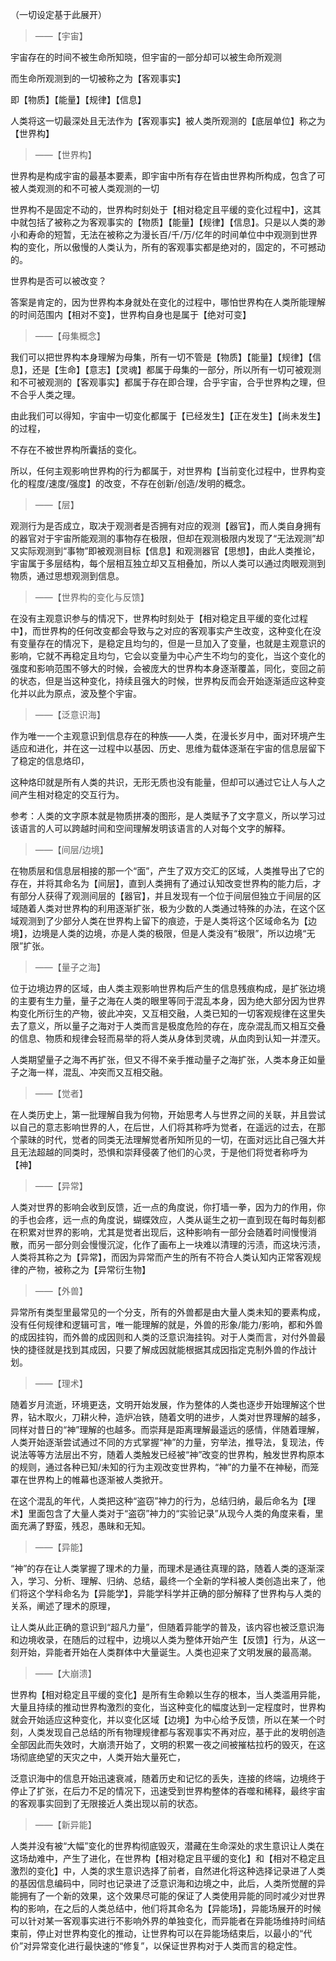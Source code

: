 （一切设定基于此展开）

> ——【宇宙】

宇宙存在的时间不被生命所知晓，但宇宙的一部分却可以被生命所观测

而生命所观测到的一切被称之为【客观事实】

即【物质】【能量】【规律】【信息】

人类将这一切最深处且无法作为【客观事实】被人类所观测的【底层单位】称之为【世界构】

> ——【世界构】

世界构是构成宇宙的最基本要素，即宇宙中所有存在皆由世界构所构成，包含了可被人类观测的和不可被人类观测的一切

世界构不是固定不动的，世界构时刻处于【相对稳定且平缓的变化过程中】，这其中就包括了被称之为客观事实的【物质】【能量】【规律】【信息】。只是以人类的渺小和寿命的短暂，无法在被称之为漫长百/千/万/亿年的时间单位中中观测到世界构的变化，所以傲慢的人类认为，所有的客观事实都是绝对的，固定的，不可撼动的。

世界构是否可以被改变？

答案是肯定的，因为世界构本身就处在变化的过程中，哪怕世界构在人类所能理解的时间范围内【相对不变】，世界构自身也是属于【绝对可变】

> ——【母集概念】

我们可以把世界构本身理解为母集，所有一切不管是【物质】【能量】【规律】【信息】，还是【生命】【意志】【灵魂】都属于母集的一部分，所以所有一切可被观测和不可被观测的【客观事实】都属于存在即合理，合乎宇宙，合乎世界构之理，但不合乎人类之理。

由此我们可以得知，宇宙中一切变化都属于【已经发生】【正在发生】【尚未发生】的过程，

不存在不被世界构所囊括的变化。

所以，任何主观影响世界构的行为都属于，对世界构【当前变化过程中，世界构变化的程度/速度/强度】的改变，不存在创新/创造/发明的概念。

> ——【层】

观测行为是否成立，取决于观测者是否拥有对应的观测【器官】，而人类自身拥有的器官对于宇宙所能观测的事物存在极限，但却在观测极限内发现了“无法观测”却又实际观测到“事物”即被观测目标【信息】和观测器官【思想】，由此人类推论，宇宙属于多层结构，每个层相互独立却又互相叠加，所以人类可以通过肉眼观测到物质，通过思想观测到信息。

> ——【世界构的变化与反馈】

在没有主观意识参与的情况下，世界构时刻处于【相对稳定且平缓的变化过程中】，而世界构的任何改变都会导致与之对应的客观事实产生改变，这种变化在没有变量存在的情况下，是稳定且均匀的，但是一旦加入了变量，也就是主观意识的影响，它就不再稳定且均匀，它会以变量为中心产生不均匀的变化，当这个变化的强度和影响范围不够大的时候，会被庞大的世界构本身逐渐覆盖，同化，变回之前的状态，但是当这种变化，持续且强大的时候，世界构反而会开始逐渐适应这种变化并以此为原点，波及整个宇宙。

> ——【泛意识海】

作为唯一一个主观意识到信息存在的种族——人类，在漫长岁月中，面对环境产生适应和进化，并在这一过程中以基因、历史、思维为载体逐渐在宇宙的信息层留下了稳定的信息烙印，

这种烙印就是所有人类的共识，无形无质也没有能量，但却可以通过它让人与人之间产生相对稳定的交互行为。

参考：人类的文字原本就是物质拼凑的图形，是人类赋予了文字意义，所以学习过该语言的人可以跨越时间和空间理解发明该语言的人对每个文字的解释。

> ——【间层/边境】

在物质层和信息层相接的那一个“面”，产生了双方交汇的区域，人类推导出了它的存在，并将其命名为【间层】，直到人类拥有了通过认知改变世界构的能力后，才有部分人获得了观测间层的【器官】，并且发现有一个位于间层但独立于间层的区域随着人类对世界构的利用逐渐扩张，极为少数的人类通过特殊的办法，在这个区域观测到了少部分人类在世界构上留下的痕迹，于是人类将这个区域命名为【边境】，边境是人类的边境，亦是人类的极限，但是人类没有“极限”，所以边境“无限”扩张。

> ——【量子之海】

位于边境边界的区域，由人类主观影响世界构后产生的信息残痕构成，是扩张边境的主要有生力量，量子之海在人类的眼里等同于混乱本身，因为绝大部分因为世界构变化所衍生的产物，彼此冲突，又互相交融，人类已知的一切客观规律在这里失去了意义，所以量子之海对于人类而言是极度危险的存在，庞杂混乱而又相互交叠的信息、物质和规律会轻而易举的将人类从身体到灵魂，从血肉到认知一并湮灭。

人类期望量子之海不再扩张，但又不得不亲手推动量子之海扩张，人类本身正如量子之海一样，混乱、冲突而又互相交融。

> ——【觉者】

在人类历史上，第一批理解自我为何物，开始思考人与世界之间的关联，并且尝试以自己的意志影响世界的人，在后世，人们将其称呼为觉者，在遥远的过去，在那个蒙昧的时代，觉者的同类无法理解觉者所知所见的一切，在面对远比自己强大并且无法超越的同类时，恐惧和崇拜侵袭了他们的心灵，于是他们将觉者称呼为【神】

> ——【异常】

人类对世界的影响会收到反馈，近一点的角度说，你打墙一拳，因为力的作用，你的手也会疼，远一点的角度说，蝴蝶效应，人类从诞生之初一直到现在每时每刻都在积累对世界的影响，尤其是觉者出现后，这种影响有一部分会随着时间慢慢消散，而另一部分则会慢慢沉淀，化作了画布上一块难以清理的污渍，而这块污渍，人类将其称之为【异常】，而因为异常而产生的所有不符合人类认知内正常客观规律的产物，被称之为【异常衍生物】

> ——【外兽】

异常所有类型里最常见的一个分支，所有的外兽都是由大量人类未知的要素构成，没有任何规律和逻辑可言，唯一能理解的就是，外兽的形象/能力/影响，都和外兽的成因挂钩，而外兽的成因则和人类的泛意识海挂钩。对于人类而言，对付外兽最快的捷径就是找到其成因，只要了解成因就能根据其成因指定克制外兽的作战计划。

> ——【理术】

随着岁月流逝，环境更迭，文明开始发展，作为整体的人类也逐步开始理解这个世界，钻木取火，刀耕火种，造炉冶铁，随着文明的进步，人类对世界理解的越多，同样对昔日的“神”理解的也越多。而崇拜是距离理解最遥远的感情，伴随着理解，人类开始逐渐尝试通过不同的方式掌握“神”的力量，穷举法，推导法，复现法，传说法等等方法层出不穷，随着人类触发已经被“神”改变的世界构，触发世界构原本的规则，通过各种已知/未知的行为主观改变世界构，“神”的力量不在神秘，而笼罩在世界构上的帷幕也逐渐被人类掀开。

在这个混乱的年代，人类把这种“盗窃”神力的行为，总结归纳，最后命名为【理术】里面包含了大量人类对于“盗窃”神力的“实验记录”从现今人类的角度来看，里面充满了野蛮，残忍，愚昧和无知。

> ——【异能】

“神”的存在让人类掌握了理术的力量，而理术是通往真理的路，随着人类的逐渐深入，学习、分析、理解、归纳、总结，最终一个全新的学科被人类创造出来了，他们将这个学科命名为【异能学】，异能学科学并正确的部分解释了世界构与人类的关系，阐述了理术的原理，

让人类从此正确的意识到“超凡力量”，但随着异能学的普及，该内容也被泛意识海和边境收录，在随后的过程中，边境以人类为整体开始产生【反馈】行为，从这一刻开始，异能者开始在人类群体中大量诞生。人类也迎来了文明发展的最高潮。

> ——【大崩溃】

世界构【相对稳定且平缓的变化】是所有生命赖以生存的根本，当人类滥用异能，大量且持续的推动世界构激烈的变化，当这种变化的幅度达到一定程度时，世界构就会开始适应这种变化，并以变化区域【边境】为中心给予反馈，所以在某一个时刻，人类发现自己总结的所有物理规律都与客观事实不再对应，基于此的发明创造全部因此而失效时，大崩溃开始了，文明的积累一夜之间被摧枯拉朽的毁灭，在这场彻底绝望的天灾之中，人类开始大量死亡，

泛意识海中的信息开始迅速衰减，随着历史和记忆的丢失，连接的终端，边境终于停止了扩张，在后力不足的情况下，迅速受到世界构整体的吞噬和稀释，最终宇宙的客观事实回到了无限接近人类出现以前的状态。

> ——【新异能】

人类并没有被“大幅”变化的世界构彻底毁灭，潜藏在生命深处的求生意识让人类在这场劫难中，产生了进化，在世界构【相对稳定且平缓的变化】和【相对不稳定且激烈的变化】中，人类的求生意识选择了前者，自然进化将这种选择记录进了人类的基因信息编码中，同时也记录进了泛意识海和边境之中，此后，人类所觉醒的异能拥有了一个新的效果，这个效果尽可能的保证了人类使用异能的同时减少对世界构的影响，在之后的人类总结中，他们将其命名为【异能场】，异能场展开的时候可以针对某一客观事实进行不影响外界的单独变化，而异能者在异能场维持时间结束前，停止对世界构变化的推动，让世界构可以在异能场结束后，以最小的“代价”对异常变化进行最快速的“修复”，以保证世界构对于人类而言的稳定性。
